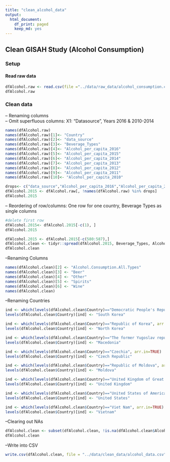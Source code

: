 ```yaml
---
title: "clean_alcohol_data"
output: 
  html_document:
    df_print: paged
    keep_md: yes
---
```

## Clean GISAH Study (Alcohol Consumption)

### Setup
#### Read raw data

```r
dfAlcohol.raw <- read.csv(file ="../data/raw_data/alcohol_consumption.csv", header = TRUE)
dfAlcohol.raw
```

### Clean data
-- Renaming columns  
-- Omit superfluous columns: X1: "Datasource", Years 2016 & 2010-2014

```r
names(dfAlcohol.raw)
names(dfAlcohol.raw)[1]<- "Country"
names(dfAlcohol.raw)[2]<- "data_source"
names(dfAlcohol.raw)[3]<- "Beverage_Types"
names(dfAlcohol.raw)[4]<- "Alcohol_per_capita_2016"
names(dfAlcohol.raw)[5]<- "Alcohol_per_capita_2015"
names(dfAlcohol.raw)[6]<- "Alcohol_per_capita_2014"
names(dfAlcohol.raw)[7]<- "Alcohol_per_capita_2013"
names(dfAlcohol.raw)[8]<- "Alcohol_per_capita_2012"
names(dfAlcohol.raw)[9]<- "Alcohol_per_capita_2011"
names(dfAlcohol.raw)[10]<- "Alcohol_per_capita_2010"

drops<- c("data_source","Alcohol_per_capita_2016","Alcohol_per_capita_2014","Alcohol_per_capita_2013","Alcohol_per_capita_2012","Alcohol_per_capita_2011","Alcohol_per_capita_2010")
dfAlcohol.2015 <- dfAlcohol.raw[, !names(dfAlcohol.raw) %in% drops]
dfAlcohol.2015
```

-- Reordering of row/columns: One row for one country, Beverage Types as single columns
```r
#delete first row
dfAlcohol.2015<- dfAlcohol.2015[-c(1), ]
dfAlcohol.2015

dfAlcohol.2015 <- dfAlcohol.2015[-c(580:587),]
dfAlcohol.clean <- tidyr::spread(dfAlcohol.2015, Beverage_Types, Alcohol_per_capita_2015)
dfAlcohol.clean

```
--Renaming Columns

```r
names(dfAlcohol.clean)[2] <- "Alcohol.Consumption.All.Types"
names(dfAlcohol.clean)[3] <- "Beer"
names(dfAlcohol.clean)[4] <- "Other"
names(dfAlcohol.clean)[5] <- "Spirits"
names(dfAlcohol.clean)[6] <- "Wine"
names(dfAlcohol.clean)
```

--Renaming Countries

```r

ind <- which(levels(dfAlcohol.clean$Country)=="Democratic People's Republic of Korea", arr.in=TRUE)
levels(dfAlcohol.clean$Country)[ind] <- "South Korea"

ind <- which(levels(dfAlcohol.clean$Country)=="Republic of Korea", arr.in=TRUE)
levels(dfAlcohol.clean$Country)[ind] <- "North Korea"

ind <- which(levels(dfAlcohol.clean$Country)=="The former Yugoslav republic of Macedonia", arr.in=TRUE)
levels(dfAlcohol.clean$Country)[ind] <- "Macedonia"

ind <- which(levels(dfAlcohol.clean$Country)=="Czechia", arr.in=TRUE)
levels(dfAlcohol.clean$Country)[ind] <- "Czech Republic"

ind <- which(levels(dfAlcohol.clean$Country)=="Republic of Moldova", arr.in=TRUE)
levels(dfAlcohol.clean$Country)[ind] <- "Moldova"

ind <- which(levels(dfAlcohol.clean$Country)=="United Kingdom of Great Britain and Northern Ireland", arr.in=TRUE)
levels(dfAlcohol.clean$Country)[ind] <- "United Kingdom"

ind <- which(levels(dfAlcohol.clean$Country)=="United States of America", arr.in=TRUE)
levels(dfAlcohol.clean$Country)[ind] <- "United States"

ind <- which(levels(dfAlcohol.clean$Country)=="Viet Nam", arr.in=TRUE)
levels(dfAlcohol.clean$Country)[ind] <- "Vietnam"

```

--Clearing out NAs  
```r
dfAlcohol.clean <- subset(dfAlcohol.clean, !is.na(dfAlcohol.clean$Alcohol.Consumption.All.Types) & !is.na(dfAlcohol.clean$Beer) & !is.na(dfAlcohol.clean$Beer))
dfAlcohol.clean
```
--Write into CSV  

```r
write.csv(dfAlcohol.clean, file = "../data/clean_data/alcohol_data.csv",row.names=FALSE, na="", col.names = TRUE)

```
